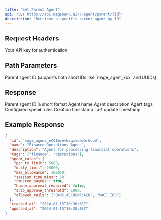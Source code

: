 ```yaml
---
title: "Get Parent Agent"
api: "GET https://api.magebank.ai/p-agent/parent/{id}"
description: "Retrieve a specific parent agent by ID"
---
```


## Request Headers

<ParamField header="x-api-key" type="string" required>
  Your API key for authentication
</ParamField>

## Path Parameters

<ParamField path="id" type="string" required>
  Parent agent ID (supports both short IDs like `mage_agent_xxx` and UUIDs)
</ParamField>

## Response

<ResponseField name="id" type="string">
  Parent agent ID in short format
</ResponseField>

<ResponseField name="name" type="string">
  Agent name
</ResponseField>

<ResponseField name="description" type="string">
  Agent description
</ResponseField>

<ResponseField name="tags" type="array">
  Agent tags
</ResponseField>

<ResponseField name="spend_rules" type="object">
  Configured spend rules
</ResponseField>

<ResponseField name="created_at" type="string">
  Creation timestamp
</ResponseField>

<ResponseField name="updated_at" type="string">
  Last update timestamp
</ResponseField>

## Example Response

```json
{
  "id": "mage_agent_eC6ZezevNsqxvoKmQrUuoU",
  "name": "Finance Operations Agent",
  "description": "Agent for processing financial operations",
  "tags": ["finance", "operations"],
  "spend_rules": {
    "per_tx_limit": 5000,
    "daily_limit": 25000,
    "max_allowance": 100000,
    "session_time_mins": 30,
    "trusted_payees": true,
    "human_approval_required": false,
    "auto_approve_threshold": 1000,
    "allowed_rails": ["BANK_ACCOUNT:ACH", "MAGE_IDS"]
  },
  "created_at": "2024-01-15T10:30:00Z",
  "updated_at": "2024-01-15T10:30:00Z"
}
```